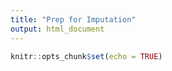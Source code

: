 ```yaml
---
title: "Prep for Imputation"
output: html_document
---
```


```r
knitr::opts_chunk$set(echo = TRUE)
```





```r

```

